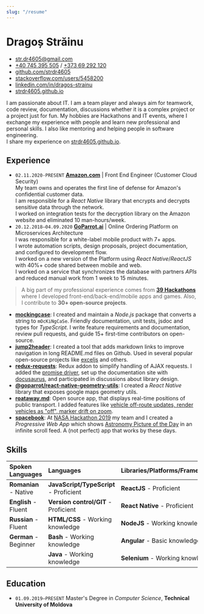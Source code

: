 ```yaml
---
slug: "/resume"
---
```


# Dragoș Străinu

- [str.dr4605@gmail.com](mailto:str.dr4605@gmail.com)
- [+40 745 395 505](tel:+40745395505) / [+373 69 292 120](tel:+37369292120)
- [github.com/strdr4605](https://github.com/strdr4605)
- [stackoverflow.com/users/5458200](https://stackoverflow.com/users/5458200)
- [linkedin.com/in/dragos-strainu](https://www.linkedin.com/in/dragos-strainu)
- [strdr4605.github.io](https://strdr4605.github.io)

I am passionate about IT.
I am a team player and always aim for teamwork, code review, documentation, discussions whether it is a complex project or a project just for fun.
My hobbies are Hackathons and IT events, where I exchange my experience with people and learn new professional and personal skills.
I also like mentoring and helping people in software engineering. <br/>
I share my experience on [strdr4605.github.io](https://strdr4605.github.io).

## Experience

- `02.11.2020-PRESENT` **[Amazon.com](https://www.amazon.com/)** | Front End Engineer (Customer Cloud Security)  <br/>
My team owns and operates the first line of defense for Amazon's confidential customer data. <br/>
I am responsible for a _React Native_ library that encrypts and decrypts sensitive data through the network. <br/>
I worked on integration tests for the decryption library on the Amazon website and eliminated 10 man-hours/week. <br/>
- `20.12.2018–04.09.2020` **[GoParrot.ai](https://www.goparrot.ai/)** | Online Ordering Platform on Microservices Architecture <br/>
I was responsible for a white-label mobile product with 7+ apps.<br/>
I wrote automation scripts, design proposals, project documentation, and configured to development flow.<br/>
I worked on a new version of the Platform using _React Native_/_ReactJS_ with 40%+ code shared between mobile and web.<br/>
I worked on a service that synchronizes the database with partners _APIs_ and reduced manual work from 1 week to 15 minutes.<br/>

> A big part of my professional experience comes from [**39 Hackathons**](https://strdr4605.github.io/what-i-learned-from-35-hackathons) where I developed front-end/back-end/mobile apps and games. Also, I contribute to **30+ open-source projects**.

- **[mockingcase](https://github.com/strdr4605/mockingcase)**: I created and maintain a _Node.js_ package that converts a string to `mOcKiNgCaSe`. Friendly documentation, unit tests, jsdoc and types for _TypeScript_. I write feature requirements and documentation, review pull requests, and guide 15+ first-time contributors on open-source.
- **[jump2header](https://github.com/strdr4605/jump2header)**: I created a tool that adds markdown links to improve navigation in long README.md files on Github. Used in several popular open-source projects like [exceljs](https://github.com/exceljs/exceljs) and others.
- **[redux-requests](https://github.com/klis87/redux-requests)**: Redux addon to simplify handling of AJAX requests.
I added the [promise driver](https://github.com/klis87/redux-requests/tree/master/packages/redux-requests-promise), set up the documentation site with [docusaurus](https://docusaurus.io/), and participated in discussions about library design.
- **[@goparrot/react-native-geometry-utils](https://github.com/goparrot/react-native-geometry-utils)**: I created a _React Native_ library that exposes google maps geometry utils.
- **[roataway.md](https://roataway.md)**: Open source app, that displays real-time positions of public transport.
I added features like [vehicle off-route updates, render vehicles as "off", marker drift on zoom](https://github.com/roataway/roataway-web/commits?author=strdr4605).
- **[spacebook](https://tum-faf.github.io/spacebook)**: At [NASA Hackathon 2019](https://2019.spaceappschallenge.org/challenges/invent-your-own-challenge/invent-your-own-challenge/teams/spacebook/project) my team and I created a _Progressive Web App_ which shows [Astronomy Picture of the Day](https://apod.nasa.gov/apod/astropix.html) in an infinite scroll feed. A (not perfect) app that works by these days.

## Skills

| Spoken Languages      | Languages                               | Libraries/Platforms/Frameworks       |
|:----------------------|:----------------------------------------|:-------------------------------------|
| **Romanian** - Native | **JavaScript/TypeScript** - Proficient  | **ReactJS** - Proficient             |
| **English** - Fluent  | **Version control/GIT** - Proficient    | **React Native** - Proficient        |
| **Russian** - Fluent  | **HTML/CSS** - Working knowledge        | **NodeJS** - Working knowledge       |
| **German** - Beginner | **Bash** - Working knowledge            | **Angular** - Basic knowledge          |
|                       | **Java** - Working knowledge            | **Selenium** - Working knowledge     |

## Education

- `01.09.2019–PRESENT` Master's Degree in _Computer Science_, **Technical University of Moldova**
